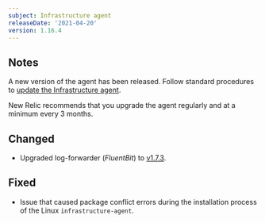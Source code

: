 ```yaml
---
subject: Infrastructure agent
releaseDate: '2021-04-20'
version: 1.16.4
---
```


## Notes
A new version of the agent has been released. Follow standard procedures to [update the Infrastructure agent](https://docs.newrelic.com/docs/infrastructure/install-configure-manage-infrastructure/update-or-uninstall/update-infrastructure-agent).
  
New Relic recommends that you upgrade the agent regularly and at a minimum every 3 months.

## Changed
* Upgraded log-forwarder (*FluentBit*) to [v1.7.3](https://github.com/newrelic-experimental/fluent-bit-package/releases/tag/1.7.3).

## Fixed
* Issue that caused package conflict errors during the installation process of the Linux `infrastructure-agent`.
